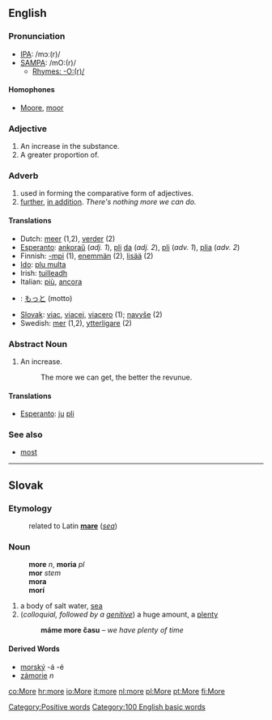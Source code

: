 ==English==
===Pronunciation===
*[[w:IPA|IPA]]: /mɔː(r)/
*[[w:SAMPA|SAMPA]]: /mO:(r)/
**[[Rhymes:English:-O:(r)/|Rhymes: -O:(r)/]]
====Homophones====
*[[Moore]], [[moor]]

===Adjective===

#An increase in the substance.
#A greater proportion of.

===Adverb===
# used in forming the comparative form of adjectives.
# [[further]], [[in addition]]. ''There's nothing more we can do.''

====Translations====
*Dutch: [[meer]] (1,2), [[verder]] (2)
*[[Esperanto]]: [[ankoraŭ]] (''adj. 1''), [[pli]] [[da]] (''adj. 2''), [[pli]] (''adv. 1''), [[plia]] (''adv. 2'')
*Finnish: [[-mpi]] (1), [[enemmän]] (2), [[lisää]] (2)
*[[Ido]]: [[plu multa]]
*Irish: [[tuilleadh]]
*Italian: [[più]], [[ancora]]
*{{ja}}: [[もっと]] (motto)
*[[Slovak]]: [[viac]], [[viacej]], [[viacero]] (1); [[navyše]] (2)
*Swedish: [[mer]] (1,2), [[ytterligare]] (2)

===Abstract Noun===

#An increase.
#:The more we can get, the better the revunue.

====Translations====
*[[Esperanto]]: [[ju]] [[pli]]

===See also===
*[[most]]

----
==Slovak==
===Etymology===
:related to Latin '''[[mare#Latin|mare]]''' (''[[sea]]'')

===Noun===
:'''more''' ''n'', '''moria''' ''pl''
:'''mor''' ''stem''
:'''mora''' ''{{gensg}}''
:'''morí''' ''{{genpl}}''
:{{decpat}} {{srdce}}
# a body of salt water, [[sea]]
# (''colloquial, followed by a [[genitive]]'') a huge amount, a [[plenty]]
#: '''máme more času''' &ndash; ''we have plenty of time''
====Derived Words====
* [[morský]] -á -é
* [[zámorie]] ''n''

[[Category:Positive words]]

[[Category:100 English basic words]]

[[co:More]]
[[hr:more]]
[[io:More]]
[[it:more]]
[[nl:more]]
[[pl:More]]
[[pt:More]]
[[fi:More]]